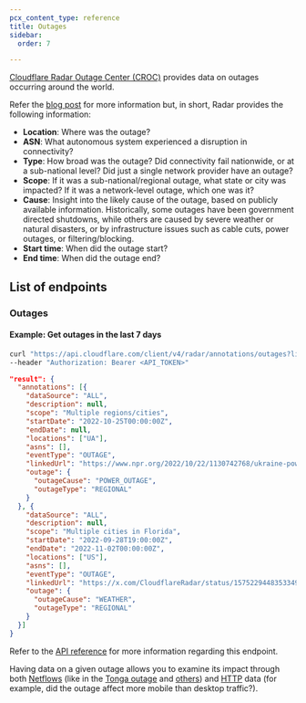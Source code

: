 ```yaml
---
pcx_content_type: reference
title: Outages
sidebar:
  order: 7

---
```


[Cloudflare Radar Outage Center (CROC)](https://radar.cloudflare.com/outage-center) provides data on outages occurring around the world.

Refer the [blog post](https://blog.cloudflare.com/announcing-cloudflare-radar-outage-center/) for more information but, in short, Radar provides the following information:

* **Location**: Where was the outage?
* **ASN**: What autonomous system experienced a disruption in connectivity?
* **Type**: How broad was the outage? Did connectivity fail nationwide, or at a sub-national level? Did just a single network provider have an outage?
* **Scope**: If it was a sub-national/regional outage, what state or city was impacted? If it was a network-level outage, which one was it?
* **Cause**: Insight into the likely cause of the outage, based on publicly available information. Historically, some outages have been government directed shutdowns, while others are caused by severe weather or natural disasters, or by infrastructure issues such as cable cuts, power outages, or filtering/blocking.
* **Start time**: When did the outage start?
* **End time**: When did the outage end?

## List of endpoints

### Outages

#### Example: Get outages in the last 7 days

```bash
curl "https://api.cloudflare.com/client/v4/radar/annotations/outages?limit=5&offset=0&dateRange=7d&format=json" \
--header "Authorization: Bearer <API_TOKEN>"
```

```json
"result": {
  "annotations": [{
    "dataSource": "ALL",
    "description": null,
    "scope": "Multiple regions/cities",
    "startDate": "2022-10-25T00:00:00Z",
    "endDate": null,
    "locations": ["UA"],
    "asns": [],
    "eventType": "OUTAGE",
    "linkedUrl": "https://www.npr.org/2022/10/22/1130742768/ukraine-power-grid-outages-record-damage",
    "outage": {
      "outageCause": "POWER_OUTAGE",
      "outageType": "REGIONAL"
    }
  }, {
    "dataSource": "ALL",
    "description": null,
    "scope": "Multiple cities in Florida",
    "startDate": "2022-09-28T19:00:00Z",
    "endDate": "2022-11-02T00:00:00Z",
    "locations": ["US"],
    "asns": [],
    "eventType": "OUTAGE",
    "linkedUrl": "https://x.com/CloudflareRadar/status/1575229448353349632",
    "outage": {
      "outageCause": "WEATHER",
      "outageType": "REGIONAL"
    }
  }]
}
```

Refer to the [API reference](/api/operations/radar-get-annotations-outages) for more information regarding this endpoint.

Having data on a given outage allows you to examine its impact through both [Netflows](/radar/investigate/netflows/) (like in the [Tonga outage](/radar/get-started/making-comparisons/#use-specific-timestamps) and [others](https://blog.cloudflare.com/q3-2022-internet-disruption-summary/)) and [HTTP](/radar/investigate/http-requests/) data (for example, did the outage affect more mobile than desktop traffic?).
